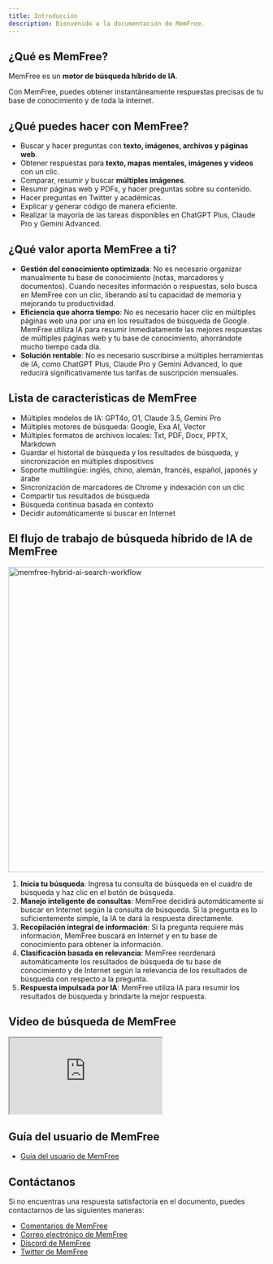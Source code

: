 ```yaml
---
title: Introducción
description: Bienvenido a la documentación de MemFree.
---
```


## ¿Qué es MemFree?

MemFree es un <b>motor de búsqueda híbrido de IA</b>.

Con MemFree, puedes obtener instantáneamente respuestas precisas de tu base de conocimiento y de toda la internet.

## ¿Qué puedes hacer con MemFree?

-   Buscar y hacer preguntas con **texto, imágenes, archivos y páginas web**.
-   Obtener respuestas para **texto, mapas mentales, imágenes y videos** con un clic.
-   Comparar, resumir y buscar **múltiples imágenes**.
-   Resumir páginas web y PDFs, y hacer preguntas sobre su contenido.
-   Hacer preguntas en Twitter y académicas.
-   Explicar y generar código de manera eficiente.
-   Realizar la mayoría de las tareas disponibles en ChatGPT Plus, Claude Pro y Gemini Advanced.

## ¿Qué valor aporta MemFree a ti?

-   **Gestión del conocimiento optimizada**: No es necesario organizar manualmente tu base de conocimiento (notas, marcadores y documentos). Cuando necesites información o respuestas, solo busca en MemFree con un clic, liberando así tu capacidad de memoria y mejorando tu productividad.
-   **Eficiencia que ahorra tiempo**: No es necesario hacer clic en múltiples páginas web una por una en los resultados de búsqueda de Google. MemFree utiliza IA para resumir inmediatamente las mejores respuestas de múltiples páginas web y tu base de conocimiento, ahorrándote mucho tiempo cada día.
-   **Solución rentable**: No es necesario suscribirse a múltiples herramientas de IA, como ChatGPT Plus, Claude Pro y Gemini Advanced, lo que reducirá significativamente tus tarifas de suscripción mensuales.

## Lista de características de MemFree

-   Múltiples modelos de IA: GPT4o, O1, Claude 3.5, Gemini Pro
-   Múltiples motores de búsqueda: Google, Exa AI, Vector
-   Múltiples formatos de archivos locales: Txt, PDF, Docx, PPTX, Markdown
-   Guardar el historial de búsqueda y los resultados de búsqueda, y sincronización en múltiples dispositivos
-   Soporte multilingüe: inglés, chino, alemán, francés, español, japonés y árabe
-   Sincronización de marcadores de Chrome y indexación con un clic
-   Compartir tus resultados de búsqueda
-   Búsqueda continua basada en contexto
-   Decidir automáticamente si buscar en Internet

## El flujo de trabajo de búsqueda híbrido de IA de MemFree

<Image
    className="mt-4 overflow-hidden rounded-lg border"
    width="800"
    height="600"
    src="/memfree-hybrid-ai-search.webp"
    alt="memfree-hybrid-ai-search-workflow"
/>

1.  **Inicia tu búsqueda**: Ingresa tu consulta de búsqueda en el cuadro de búsqueda y haz clic en el botón de búsqueda.
2.  **Manejo inteligente de consultas**: MemFree decidirá automáticamente si buscar en Internet según la consulta de búsqueda. Si la pregunta es lo suficientemente simple, la IA te dará la respuesta directamente.
3.  **Recopilación integral de información**: Si la pregunta requiere más información, MemFree buscará en Internet y en tu base de conocimiento para obtener la información.
4.  **Clasificación basada en relevancia**: MemFree reordenará automáticamente los resultados de búsqueda de tu base de conocimiento y de Internet según la relevancia de los resultados de búsqueda con respecto a la pregunta.
5.  **Respuesta impulsada por IA**: MemFree utiliza IA para resumir los resultados de búsqueda y brindarte la mejor respuesta.

## Video de búsqueda de MemFree

<iframe
    className="mt-6 aspect-video w-full"
    src="https://www.youtube.com/embed/So_4pb3ynVk"
    title="MemFree: Motor de búsqueda híbrido de IA"
    allow="accelerometer; autoplay; clipboard-write; encrypted-media; gyroscope; picture-in-picture; web-share; fullscreen"
    referrerPolicy="strict-origin-when-cross-origin"
    allowFullScreen
></iframe>

## Guía del usuario de MemFree

-   [Guía del usuario de MemFree](/docs/memfree-user-guide)

## Contáctanos

Si no encuentras una respuesta satisfactoria en el documento, puedes contactarnos de las siguientes maneras:

-   [Comentarios de MemFree](/feedback)
-   [Correo electrónico de MemFree](mailto:support@memfrre.me)
-   [Discord de MemFree](https://discord.com/invite/7QqyMSTaRq)
-   [Twitter de MemFree](https://x.com/ahaapple2023)
